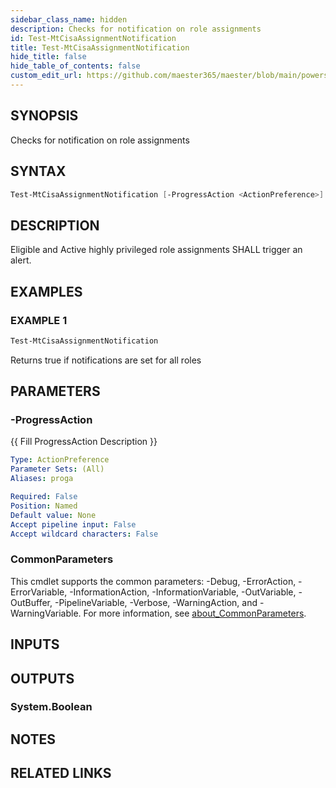 ```yaml
---
sidebar_class_name: hidden
description: Checks for notification on role assignments
id: Test-MtCisaAssignmentNotification
title: Test-MtCisaAssignmentNotification
hide_title: false
hide_table_of_contents: false
custom_edit_url: https://github.com/maester365/maester/blob/main/powershell/public/Test-MtCisaAssignmentNotification.ps1
---
```


## SYNOPSIS

Checks for notification on role assignments

## SYNTAX

```powershell
Test-MtCisaAssignmentNotification [-ProgressAction <ActionPreference>] [<CommonParameters>]
```

## DESCRIPTION

Eligible and Active highly privileged role assignments SHALL trigger an alert.

## EXAMPLES

### EXAMPLE 1

```powershell
Test-MtCisaAssignmentNotification
```

Returns true if notifications are set for all roles

## PARAMETERS

### -ProgressAction

\{\{ Fill ProgressAction Description \}\}

```yaml
Type: ActionPreference
Parameter Sets: (All)
Aliases: proga

Required: False
Position: Named
Default value: None
Accept pipeline input: False
Accept wildcard characters: False
```

### CommonParameters

This cmdlet supports the common parameters: -Debug, -ErrorAction, -ErrorVariable, -InformationAction, -InformationVariable, -OutVariable, -OutBuffer, -PipelineVariable, -Verbose, -WarningAction, and -WarningVariable. For more information, see [about_CommonParameters](http://go.microsoft.com/fwlink/?LinkID=113216).

## INPUTS

## OUTPUTS

### System.Boolean

## NOTES

## RELATED LINKS
